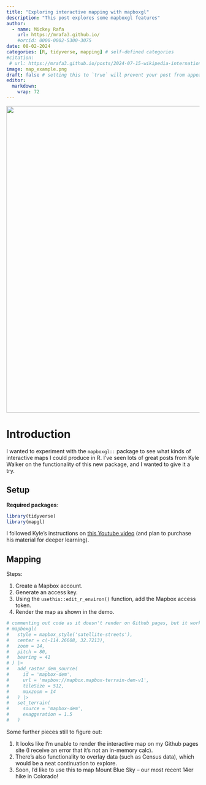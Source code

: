 ```yaml
---
title: "Exploring interactive mapping with mapboxgl"
description: "This post explores some mapboxgl features"
author:
  - name: Mickey Rafa
    url: https://mrafa3.github.io/
    #orcid: 0000-0002-5300-3075
date: 08-02-2024
categories: [R, tidyverse, mapping] # self-defined categories
#citation: 
 # url: https://mrafa3.github.io/posts/2024-07-15-wikipedia-international-mens-soccer/ 
image: map_example.png
draft: false # setting this to `true` will prevent your post from appearing on your listing page until you're ready!
editor: 
  markdown: 
    wrap: 72
---
```


![](map_example.png){width=800}

# Introduction

I wanted to experiment with the `mapboxgl::` package to see what kinds of interactive maps I could produce in R. I've seen lots of great posts from Kyle Walker on the functionality of this new package, and I wanted to give it a try.

## Setup

**Required packages**:

```r
library(tidyverse)
library(mapgl)
```
I followed Kyle's instructions on [this Youtube video](https://www.youtube.com/watch?v=n71qnOQD-d4) (and plan to purchase his material for deeper learning).

## Mapping

Steps: 

1.  Create a Mapbox account.
2.  Generate an access key.
3.  Using the `usethis::edit_r_environ()` function, add the Mapbox access token.
4.  Render the map as shown in the demo.

```r
# commenting out code as it doesn't render on Github pages, but it works in Quarto
# mapboxgl(
#   style = mapbox_style('satellite-streets'),
#   center = c(-114.26608, 32.7213),
#   zoom = 14,
#   pitch = 80,
#   bearing = 41
# ) |>
#   add_raster_dem_source(
#     id = 'mapbox-dem',
#     url = 'mapbox://mapbox.mapbox-terrain-dem-v1',
#     tileSize = 512,
#     maxzoom = 14
#   ) |>
#   set_terrain(
#     source = 'mapbox-dem',
#     exaggeration = 1.5
#   )
```

Some further pieces still to figure out:

1.  It looks like I'm unable to render the interactive map on my Github pages site (I receive an error that it's not an in-memory calc).
2.  There's also functionality to overlay data (such as Census data), which would be a neat continuation to explore. 
3.  Soon, I'd like to use this to map Mount Blue Sky -- our most recent 14er hike in Colorado!
